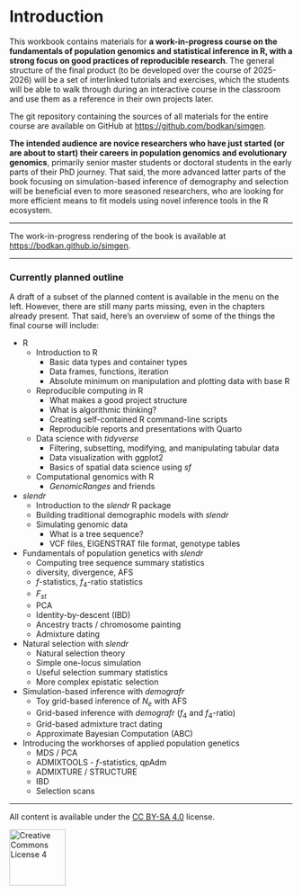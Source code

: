 # Introduction {.unnumbered}

This workbook contains materials for **a work-in-progress course on the
fundamentals of population genomics and statistical inference in R, with a strong
focus on good practices of reproducible research**. The general structure
of the final product (to be developed over the course of 2025-2026) will
be a set of interlinked tutorials and exercises, which the students will be
able to walk through during an interactive course in the classroom and use
them as a reference in their own projects later.

The git repository containing the sources of all materials for the entire course
are available on GitHub at <https://github.com/bodkan/simgen>.

**The intended audience are novice researchers who have just started (or are
about to start) their careers in population genomics and evolutionary genomics**,
primarily senior master students or doctoral students in the early parts of their
PhD journey. That said, the more advanced latter parts of the book focusing on
simulation-based inference of demography and selection will be beneficial even
to more seasoned researchers, who are looking for more efficient
means to fit models using novel inference tools in the R ecosystem.

---

The work-in-progress rendering of the book is available at
<https://bodkan.github.io/simgen>.

---

### Currently planned outline

A draft of a subset of the planned content is available in the menu on the left.
However, there are still many parts missing, even in the chapters already
present. That said, here's an overview of some of the things the final course
will include:

- R
  - Introduction to R
    - Basic data types and container types
    - Data frames, functions, iteration
    - Absolute minimum on manipulation and plotting data with base R
  
  - Reproducible computing in R
    - What makes a good project structure
    - What is algorithmic thinking?
    - Creating self-contained R command-line scripts
    - Reproducible reports and presentations with Quarto

  - Data science with _tidyverse_
    - Filtering, subsetting, modifying, and manipulating tabular data
    - Data visualization with ggplot2
    - Basics of spatial data science using _sf_

  - Computational genomics with R
    - _GenomicRanges_ and friends

- _slendr_
  - Introduction to the _slendr_ R package
  - Building traditional demographic models with _slendr_
  - Simulating genomic data
    - What is a tree sequence?
    - VCF files, EIGENSTRAT file format, genotype tables

- Fundamentals of population genetics with _slendr_
  - Computing tree sequence summary statistics
  - diversity, divergence, AFS
  - $f$-statistics, $f_4$-ratio statistics
  - $F_{st}$
  - PCA
  - Identity-by-descent (IBD)
  - Ancestry tracts / chromosome painting
  - Admixture dating

- Natural selection with _slendr_
  - Natural selection theory
  - Simple one-locus simulation
  - Useful selection summary statistics
  - More complex epistatic selection

- Simulation-based inference with _demografr_
  - Toy grid-based inference of $N_e$ with AFS
  - Grid-based inference with _demografr_ ($f_4$ and $f_4$-ratio)
  - Grid-based admixture tract dating
  - Approximate Bayesian Computation (ABC)

- Introducing the workhorses of applied population genetics
  - MDS / PCA
  - ADMIXTOOLS - $f$-statistics, qpAdm
  - ADMIXTURE / STRUCTURE
  - IBD
  - Selection scans
  
---

All content is available under the [CC BY-SA 4.0](https://creativecommons.org/licenses/by-sa/4.0/) license.

<a rel="license" href="https://creativecommons.org/licenses/by-sa/4.0/"><img alt="Creative Commons License 4" style="border-width:0; width: 100px" src="https://mirrors.creativecommons.org/presskit/buttons/88x31/png/by-sa.png" /></a>